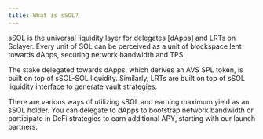 ```yaml
---
title: What is sSOL?
---
```


sSOL is the universal liquidity layer for delegates [dApps] and LRTs on Solayer. Every unit of SOL can be perceived as a unit of blockspace lent towards dApps, securing network bandwidth and TPS. 

The stake delegated towards dApps, which derives an AVS SPL token, is built on top of sSOL-SOL liquidity. Similarly, LRTs are built on top of sSOL liquidity interface to generate vault strategies. 

There are various ways of utilizing sSOL and earning maximum yield as an sSOL holder. You can delegate to dApps to bootstrap network bandwidth or participate in DeFi strategies to earn additional APY, starting with our launch partners.
